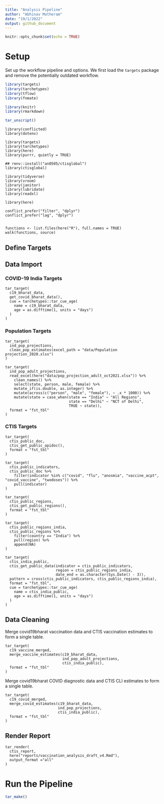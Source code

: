 ```yaml
---
title: "Analysis Pipeline"
author: "Abhinav Motheram"
date: "19/1/2022"
output: github_document
---
```


```r
knitr::opts_chunk$set(echo = TRUE)
```

# Setup

Set up the workflow pipeline and options. We first load the `targets` package and remove the potentially outdated workflow.

```r
library(targets)
library(tarchetypes)
library(tflow)
library(fnmate)

library(knitr)
library(rmarkdown)

tar_unscript()
```

```targets

library(conflicted)
library(dotenv)

library(targets)
library(tarchetypes)
library(here)
library(purrr, quietly = TRUE)

## renv::install("an0505/ctisglobal")
library(ctisglobal)

library(tidyverse)
library(vroom)
library(janitor)
library(lubridate)
library(readxl)

library(here)

conflict_prefer("filter", "dplyr")
conflict_prefer("lag", "dplyr")


functions <- list.files(here("R"), full.names = TRUE)
walk(functions, source)
```

## Define Targets

## Data Import

### COVID-19 India Targets

```targets
tar_target(
  c19_bharat_data,
  get_covid_bharat_data(),
  cue = tarchetypes::tar_cue_age(
    name = c19_bharat_data,
    age = as.difftime(1, units = "days")
  )
)
```

### Population Targets

```targets
tar_target(
  ind_pop_projections,
  clean_pop_estimates(excel_path = "data/Population projection_2020.xlsx")
)
```

```targets
tar_target(
  ind_pop_adult_projections,
  read_excel(here("data/pop_projection_adult_oct2021.xlsx")) %>% 
    clean_names() %>% 
    select(state, person, male, female) %>% 
    mutate_if(is.double, as.integer) %>% 
    mutate(across(c("person", "male", "female"), ~ .x * 1000)) %>%
    mutate(state = case_when(state == "India" ~ "All Regions",
                             state == "Delhi" ~ "NCT of Delhi",
                             TRUE ~ state)),
  format = "fst_tbl"
)
```

### CTIS Targets

```targets
tar_target(
  ctis_public_doc,
  ctis_get_public_apidoc(),
  format = "fst_tbl"
)
```

```targets
tar_target(
  ctis_public_indicators,
  ctis_public_doc %>%
    filter(indicator %in% c("covid", "flu", "anosmia", "vaccine_acpt", "covid_vaccine", "twodoses")) %>%
    pull(indicator)
)

```

```targets
tar_target(
  ctis_public_regions,
  ctis_get_public_regions(),
  format = "fst_tbl"
)
```

```targets
tar_target(
  ctis_public_regions_india,
  ctis_public_regions %>%
    filter(country == "India") %>%
    pull(region) %>%
    append(NA)
)
```

```targets
tar_target(
  ctis_india_public,
  ctis_get_public_data(indicator = ctis_public_indicators, 
                       region = ctis_public_regions_india, 
                       date_end = as.character(Sys.Date() - 3)),
  pattern = cross(ctis_public_indicators, ctis_public_regions_india),
  format = "fst_tbl",
  cue = tarchetypes::tar_cue_age(
    name = ctis_india_public,
    age = as.difftime(1, units = "days")
  )
)

```

## Data Cleaning

Merge covid19bharat vaccination data and CTIS vaccination estimates to form a single table.

```targets
tar_target(
  c19_vaccine_merged,
  merge_vaccine_estimates(c19_bharat_data, 
                          ind_pop_adult_projections,
                          ctis_india_public),
  format = "fst_tbl"
)

```

Merge covid19bharat COVID diagnostic data and CTIS CLI estimates to form a single table.

```targets
tar_target(
  c19_covid_merged,
  merge_covid_estimates(c19_bharat_data,
                        ind_pop_projections,
                        ctis_india_public),
  format = "fst_tbl"
)

```

## Render Report

```targets
tar_render(
  ctis_report,
  here("reports/vaccination_analysis_draft_v4.Rmd"),
  output_format ="all"
)

```

# Run the Pipeline

```r
tar_make()
```

